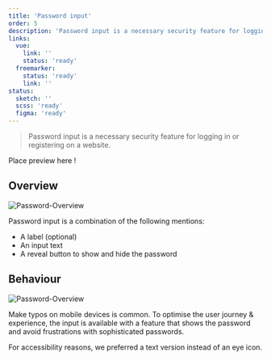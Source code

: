 ```yaml
---
title: 'Password input'
order: 5
description: 'Password input is a necessary security feature for logging in or registering on a website.'
links:
  vue:
    link: ''
    status: 'ready'
  freemarker:
    status: 'ready'
    link: ''
status:
  sketch: ''
  scss: 'ready'
  figma: 'ready'
---
```


> Password input is a necessary security feature for logging in or registering on a website.

Place preview here !

## Overview

![Password-Overview](Password-Overview.png)

Password input is a combination of the following mentions:

- A label (optional)
- An input text
- A reveal button to show and hide the password

## Behaviour

![Password-Overview](Password-RevealButton.png)

Make typos on mobile devices is common. To optimise the user journey & experience, the input is available with a feature that shows the password and avoid frustrations with sophisticated passwords.

For accessibility reasons, we preferred a text version instead of an eye icon.
